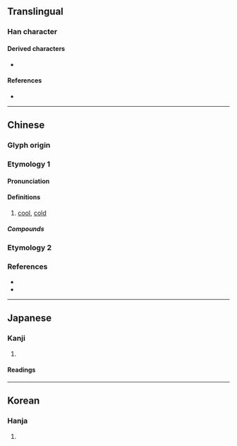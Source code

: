 {{character info/new}}
==Translingual==

===Han character===
{{Han char|rn=15|rad=冫|as=08|sn=10|four=35127|canj=IMQMB|ids=⿰冫青(GHT),冫靑(JK)}}

====Derived characters====
* {{l|mul|[[𠘒]]}}

====References====
* {{Han ref|kx=0132.420|dkj=01666|dj=0296.300|hdz=10298.010|uh=51CA|ud=20938|bh=D0E1|bd=53473}}

----

==Chinese==

===Glyph origin===
{{Han etym}}

===Etymology 1===
{{zh-forms}}

====Pronunciation====
{{zh-pron
|m=qìng
|c=cing3,zing6
|mn=chhìn
|mc=y
|oc=y
|cat=
}}

====Definitions====
{{zh-hanzi}}

# [[cool]], [[cold]]

=====Compounds=====
{{zh-der|冬溫夏凊|凊心:chhìn-sim;Min Nan|凊彩:chhìn-chhái;Min Nan}}

===Etymology 2===
{{zh-see|清|v}}

===References===
* {{R:twedu|B00210}}
* {{R:yue:Hanzi}}

----

==Japanese==

===Kanji===
{{ja-kanji|grade=|rs=冫08}}

# {{rfdef|ja|sort=冫08}}

====Readings====
{{ja-readings
|goon=しょう<しやう
|on=せい
|kun=さむ-い, すず-し.い
}}

----

==Korean==

===Hanja===
{{ko-hanja|hangeul=청|rv=cheong|mr=ch'ŏng}}

# {{rfdef|ko|sort=冫08}}